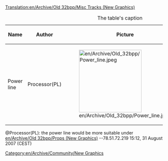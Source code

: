 [[Translation:en/Archive/Old 32bpp/Misc Tracks (New Graphics)]]
{{en/Linking}}

[[Category:en/Archive/Community/New Graphics]]

{| border="1"
|+ The table's caption
! Name !! Author !! Picture !! File !! Comments
|-
! Power line
| Processor(PL) || [[File:en/Archive/Old 32bpp/Power line.jpeg|200px]] || || Under construction
|}

@Processor(PL): the power line would be more suitable under [[en/Archive/Old 32bpp/Props (New Graphics)]] --78.51.72.219 15:12, 31 August 2007 (CEST)